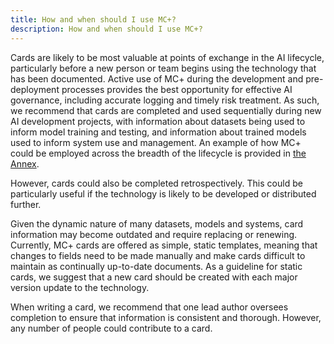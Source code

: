 ```yaml
---
title: How and when should I use MC+?
description: How and when should I use MC+?
---
```


Cards are likely to be most valuable at points of exchange in the AI lifecycle, particularly before a new person or team begins using the technology that has been documented. Active use of MC+ during the development and pre-deployment processes provides the best opportunity for effective AI governance, including accurate logging and timely risk treatment. As such, we recommend that cards are completed and used sequentially during new AI development projects, with information about datasets being used to inform model training and testing, and information about trained models used to inform system use and management. An example of how MC+ could be employed across the breadth of the lifecycle is provided in [the Annex](#_Annex_A_-).

However, cards could also be completed retrospectively. This could be particularly useful if the technology is likely to be developed or distributed further.

Given the dynamic nature of many datasets, models and systems, card information may become outdated and require replacing or renewing. Currently, MC+ cards are offered as simple, static templates, meaning that changes to fields need to be made manually and make cards difficult to maintain as continually up-to-date documents. As a guideline for static cards, we suggest that a new card should be created with each major version update to the technology.

When writing a card, we recommend that one lead author oversees completion to ensure that information is consistent and thorough. However, any number of people could contribute to a card.
